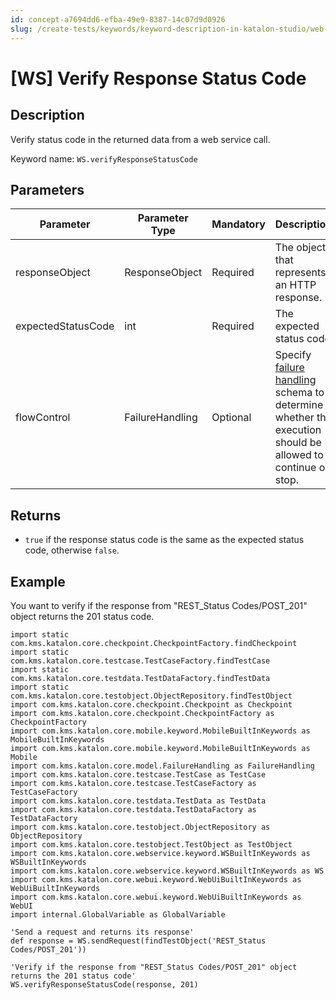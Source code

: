 ```yaml
---
id: concept-a7694dd6-efba-49e9-8387-14c07d9d0926
slug: /create-tests/keywords/keyword-description-in-katalon-studio/web-service-keywords/ws-verify-response-status-code
---
```


# \[WS\] Verify Response Status Code

## Description

Verify status code in the returned data from a web service call.

Keyword name: <code>WS.verifyResponseStatusCode</code>

## Parameters

<table><tr><th>Parameter</th><th>Parameter Type</th><th>Mandatory</th><th>Description</th></tr><tbody><tr><td>responseObject</td><td>ResponseObject</td><td>Required</td><td>The object that represents an HTTP response.</td></tr><tr><td>expectedStatusCode</td><td>int</td><td>Required</td><td>The expected status code</td></tr><tr><td>flowControl</td><td>FailureHandling</td><td>Optional</td><td>Specify <a href="/maintain/configure-failure-handling-settings-in-katalon-studio" >failure handling</a> schema to determine whether the execution should be allowed to continue or stop.</td></tr></tbody></table>

## Returns

-   <code>true</code> if the response status code is the same as the expected status code, otherwise <code>false</code>.

## Example

You want to verify if the response from "REST\_Status Codes/POST\_201" object returns the 201 status code.

```
import static com.kms.katalon.core.checkpoint.CheckpointFactory.findCheckpoint
import static com.kms.katalon.core.testcase.TestCaseFactory.findTestCase
import static com.kms.katalon.core.testdata.TestDataFactory.findTestData
import static com.kms.katalon.core.testobject.ObjectRepository.findTestObject
import com.kms.katalon.core.checkpoint.Checkpoint as Checkpoint
import com.kms.katalon.core.checkpoint.CheckpointFactory as CheckpointFactory
import com.kms.katalon.core.mobile.keyword.MobileBuiltInKeywords as MobileBuiltInKeywords
import com.kms.katalon.core.mobile.keyword.MobileBuiltInKeywords as Mobile
import com.kms.katalon.core.model.FailureHandling as FailureHandling
import com.kms.katalon.core.testcase.TestCase as TestCase
import com.kms.katalon.core.testcase.TestCaseFactory as TestCaseFactory
import com.kms.katalon.core.testdata.TestData as TestData
import com.kms.katalon.core.testdata.TestDataFactory as TestDataFactory
import com.kms.katalon.core.testobject.ObjectRepository as ObjectRepository
import com.kms.katalon.core.testobject.TestObject as TestObject
import com.kms.katalon.core.webservice.keyword.WSBuiltInKeywords as WSBuiltInKeywords
import com.kms.katalon.core.webservice.keyword.WSBuiltInKeywords as WS
import com.kms.katalon.core.webui.keyword.WebUiBuiltInKeywords as WebUiBuiltInKeywords
import com.kms.katalon.core.webui.keyword.WebUiBuiltInKeywords as WebUI
import internal.GlobalVariable as GlobalVariable
 
'Send a request and returns its response'
def response = WS.sendRequest(findTestObject('REST_Status Codes/POST_201'))

'Verify if the response from "REST_Status Codes/POST_201" object returns the 201 status code'
WS.verifyResponseStatusCode(response, 201)

```